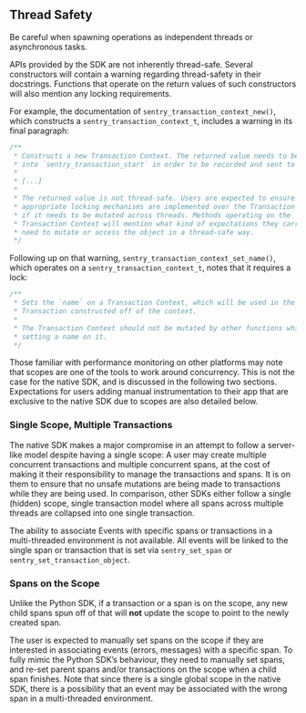 ## Thread Safety

Be careful when spawning operations as independent threads or asynchronous tasks.

APIs provided by the SDK are not inherently thread-safe. Several constructors will contain a warning regarding thread-safety in their docstrings. Functions that operate on the return values of such constructors will also mention any locking requirements.

For example, the documentation of `sentry_transaction_context_new()`, which constructs a `sentry_transaction_context_t`, includes a warning in its final paragraph:

```c
/**
 * Constructs a new Transaction Context. The returned value needs to be passed
 * into `sentry_transaction_start` in order to be recorded and sent to sentry.
 *
 * [...]
 *
 * The returned value is not thread-safe. Users are expected to ensure that
 * appropriate locking mechanisms are implemented over the Transaction Context
 * if it needs to be mutated across threads. Methods operating on the
 * Transaction Context will mention what kind of expectations they carry if they
 * need to mutate or access the object in a thread-safe way.
 */

```

Following up on that warning, `sentry_transaction_context_set_name()`, which operates on a `sentry_transaction_context_t`, notes that it requires a lock:

```c
/**
 * Sets the `name` on a Transaction Context, which will be used in the
 * Transaction constructed off of the context.
 *
 * The Transaction Context should not be mutated by other functions while
 * setting a name on it.
 */

```

Those familiar with performance monitoring on other platforms may note that scopes are one of the tools to work around concurrency. This is not the case for the native SDK, and is discussed in the following two sections. Expectations for users adding manual instrumentation to their app that are exclusive to the native SDK due to scopes are also detailed below.

### Single Scope, Multiple Transactions

The native SDK makes a major compromise in an attempt to follow a server-like model despite having a single scope: A user may create multiple concurrent transactions and multiple concurrent spans, at the cost of making it their responsibility to manage the transactions and spans. It is on them to ensure that no unsafe mutations are being made to transactions while they are being used. In comparison, other SDKs either follow a single (hidden) scope, single transaction model where all spans across multiple threads are collapsed into one single transaction.

The ability to associate Events with specific spans or transactions in a multi-threaded environment is not available. All events will be linked to the single span or transaction that is set via `sentry_set_span` or `sentry_set_transaction_object`.

### Spans on the Scope

Unlike the Python SDK, if a transaction or a span is on the scope, any new child spans spun off of that will **not** update the scope to point to the newly created span.

The user is expected to manually set spans on the scope if they are interested in associating events (errors, messages) with a specific span. To fully mimic the Python SDK’s behaviour, they need to manually set spans, and re-set parent spans and/or transactions on the scope when a child span finishes. Note that since there is a single global scope in the native SDK, there is a possibility that an event may be associated with the wrong span in a multi-threaded environment.